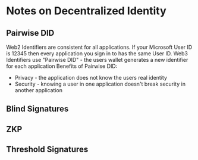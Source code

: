 # Notes on Decentralized Identity

## Pairwise DID

Web2 Identifiers are consistent for all applications. If your Microsoft User ID is 12345 then every application you sign in to has the same User ID.
Web3 Identifiers use "Pairwise DID" - the users wallet generates a new identifier for each application
Benefits of Pairwise DID:

- Privacy - the application does not know the users real identity
- Security - knowing a user in one application doesn't break security in another application

## Blind Signatures

## ZKP

## Threshold Signatures

